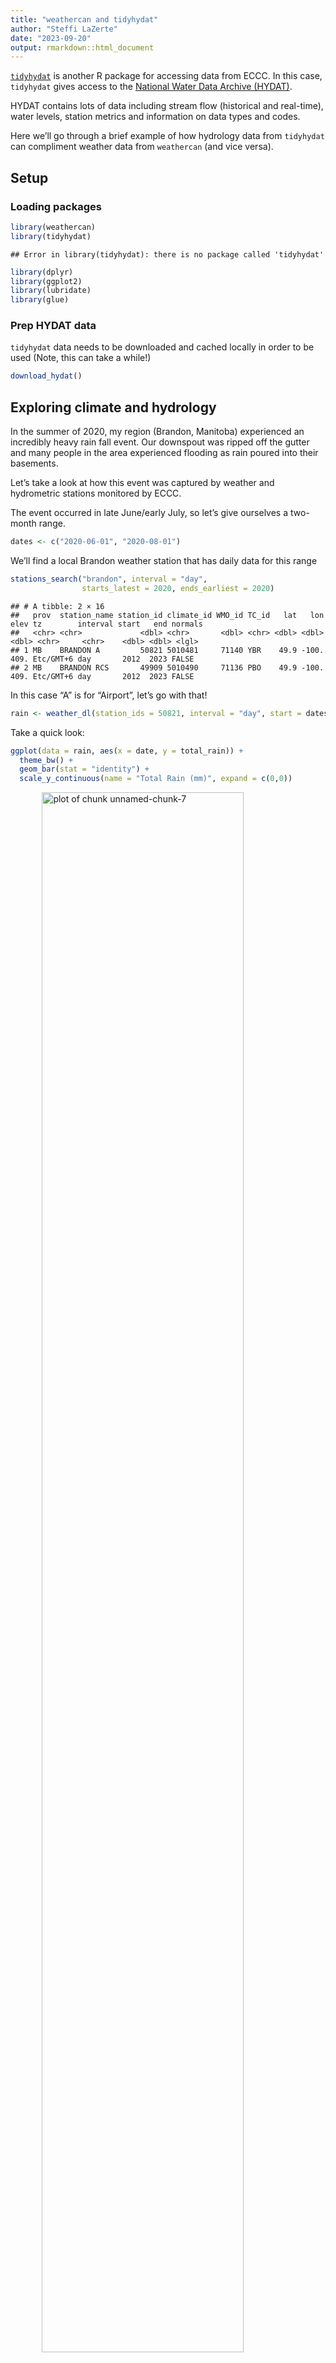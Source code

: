 ```yaml
---
title: "weathercan and tidyhydat"
author: "Steffi LaZerte"
date: "2023-09-20"
output: rmarkdown::html_document
---
```




[`tidyhydat`](https://docs.ropensci.org/tidyhydat) is another R package for accessing
data from ECCC. In this case, `tidyhydat` gives access to the [National Water Data Archive
(HYDAT)](https://www.canada.ca/en/environment-climate-change/services/water-overview/quantity/monitoring/survey/data-products-services/national-archive-hydat.html).

HYDAT contains lots of data including stream flow (historical and real-time), water levels,
station metrics and information on data types and codes.

Here we'll go through a brief example of how hydrology data from `tidyhydat`
can compliment weather data from `weathercan` (and vice versa).

## Setup

### Loading packages


```r
library(weathercan)
library(tidyhydat)
```

```
## Error in library(tidyhydat): there is no package called 'tidyhydat'
```

```r
library(dplyr)
library(ggplot2)
library(lubridate)
library(glue)
```

### Prep HYDAT data

`tidyhydat` data needs to be downloaded and cached locally in order to be used
(Note, this can take a while!)


```r
download_hydat()
```


## Exploring climate and hydrology

In the summer of 2020, my region (Brandon, Manitoba) experienced an incredibly
heavy rain fall event. Our downspout was ripped off the gutter and many people in the
area experienced flooding as rain poured into their basements.

Let's take a look at how this event was captured by weather and hydrometric stations
monitored by ECCC.

The event occurred in late June/early July, so let's give ourselves a two-month
range.


```r
dates <- c("2020-06-01", "2020-08-01")
```

We'll find a local Brandon weather station that has daily data for this range

```r
stations_search("brandon", interval = "day",
                starts_latest = 2020, ends_earliest = 2020)
```

```
## # A tibble: 2 × 16
##   prov  station_name station_id climate_id WMO_id TC_id   lat   lon  elev tz        interval start   end normals
##   <chr> <chr>             <dbl> <chr>       <dbl> <chr> <dbl> <dbl> <dbl> <chr>     <chr>    <dbl> <dbl> <lgl>  
## 1 MB    BRANDON A         50821 5010481     71140 YBR    49.9 -100.  409. Etc/GMT+6 day       2012  2023 FALSE  
## 2 MB    BRANDON RCS       49909 5010490     71136 PBO    49.9 -100.  409. Etc/GMT+6 day       2012  2023 FALSE
```

In this case "A" is for "Airport", let's go with that!


```r
rain <- weather_dl(station_ids = 50821, interval = "day", start = dates[1], end = dates[2])
```

Take a quick look:


```r
ggplot(data = rain, aes(x = date, y = total_rain)) +
  theme_bw() +
  geom_bar(stat = "identity") +
  scale_y_continuous(name = "Total Rain (mm)", expand = c(0,0))
```

<img src="figures/tidyhydat-unnamed-chunk-7-1.png" alt="plot of chunk unnamed-chunk-7" width="80%" style="display: block; margin: auto;" />

Yikes! You can see why my downspout came off!

Now let's get some HYDAT data to compare. First we'll find a local station


```r
search_stn_name("brandon")
```

```
## Error in search_stn_name("brandon"): could not find function "search_stn_name"
```

There are a couple of options, but whoops, one's from Quebec! Let's filter this
to only Manitoba and only stations with 2020 data with the `hy_stn_data_range()`
function.


```r
search_stn_name("brandon") %>%
  filter(PROV_TERR_STATE_LOC == "MB") %>%
  pull(STATION_NUMBER) %>%
  hy_stn_data_range() %>%
  filter(Year_from <= 2020, Year_to >= 2020)
```

```
## Error in hy_stn_data_range(.): could not find function "hy_stn_data_range"
```

Hmm, let's see what kind of data is available by looking at the included
`hy_data_types` data frame.


```r
filter(hy_data_types, DATA_TYPE %in% c("H", "Q"))
```

```
## Error in eval(expr, envir, enclos): object 'hy_data_types' not found
```

Great! We have both flow and water level data for a station number "05MH001",
"Assiniboine River at Brandon".


Let's grab the flow and water level data for this station.

```r
flow <- hy_daily_flows(station_number = "05MH001",
                       start_date = dates[1], end_date = dates[2])
```

```
## Error in hy_daily_flows(station_number = "05MH001", start_date = dates[1], : could not find function "hy_daily_flows"
```

```r
level <- hy_daily_levels(station_number = "05MH001",
                         start_date = dates[1], end_date = dates[2])
```

```
## Error in hy_daily_levels(station_number = "05MH001", start_date = dates[1], : could not find function "hy_daily_levels"
```

### Ploting rain and flow


```r
g <- ggplot() +
  theme_bw() +
  theme(axis.title.x = element_blank()) +
  geom_bar(data = rain, aes(x = date, y = (total_rain * 2)), stat = "identity",
           alpha = 0.7, fill = "cornflowerblue") +
  geom_line(data = flow, aes(x = Date, y = Value)) +
  scale_y_continuous(name = bquote(Total~Flow~(m^3/s)), expand = c(0, 0),
                     limits = c(0, max(flow$Value * 1.1)),
                     sec.axis = sec_axis(trans = ~ . / 2, name = "Total Rain (mm)"))
```

```
## Error in eval(expr, envir, enclos): object 'flow' not found
```

```r
g
```

```
## Error in eval(expr, envir, enclos): object 'g' not found
```


Interesting, looks like there's a bit of a lag between the rain event and the
dramatic increase in water flow in the Assiniboine (unsurprisingly, this is
called "lag to peak").

Let's add a bit of information about this lag to peak.


```r
d <- data.frame(dates = c(rain$date[which.max(rain$total_precip)],
                          flow$Date[which.max(flow$Value)]),
                y = max(flow$Value) + 5)
```

```
## Error in eval(expr, envir, enclos): object 'flow' not found
```

```r
g +
  geom_path(data = d, aes(x = dates, y = y),
              arrow = arrow(length = unit(0.25, "lines"), ends = "both", type = "closed")) +
  annotate(geom = "text",
           x = d$dates[1] + (d$dates[2] - d$dates[1])/2,
           y = d$y[1] + 10,
           label = glue("{d$dates[2] - d$dates[1]}-day delay"))
```

```
## Error in eval(expr, envir, enclos): object 'g' not found
```

We can expect a lag like this because much of the flow being captured by the Brandon HYDAT
station is from precipitation in the upstream catchment area (not only from
local contributions), which takes time to travel.


### Ploting rain and water level


```r
g <- ggplot() +
  theme_bw() +
  theme(axis.title.x = element_blank()) +
  geom_bar(data = rain,
           aes(x = date, y = (total_rain/65) + min(level$Value)),
           stat = "identity", alpha = 0.7, fill = "cornflowerblue") +
  geom_line(data = level, aes(x = Date, y = Value)) +
  scale_y_continuous(name = "Water Level (m)", expand = c(0, 0),
                     sec.axis = sec_axis(trans = ~ (. - min(level$Value)) * 65,
                                         name = "Total Rain (mm)")) +
  coord_cartesian(ylim = c(min(level$Value), max(level$Value)*1.001))
```

```
## Error in eval(expr, envir, enclos): object 'level' not found
```

```r
g
```

```
## Error in eval(expr, envir, enclos): object 'g' not found
```

Again there looks to be a lag, let's see if it's the same as before.


```r
d <- data.frame(dates = c(rain$date[which.max(rain$total_precip)],
                          level$Date[which.max(level$Value)]),
                y = max(level$Value)*1.00025)
```

```
## Error in eval(expr, envir, enclos): object 'level' not found
```

```r
g +
  geom_path(data = d, aes(x = dates, y = y),
              arrow = arrow(length = unit(0.25, "lines"), ends = "both", type = "closed")) +
  annotate(geom = "text",
           x = d$dates[1] + (d$dates[2] - d$dates[1])/2,
           y = d$y[1] * 1.0002,
           label = glue("{d$dates[2] - d$dates[1]}-day delay"))
```

```
## Error in eval(expr, envir, enclos): object 'g' not found
```


### Ploting flow and water level

Looks like the flow and water level match up, perhaps we should take a closer look.


```r
ggplot() +
  theme_bw() +
  theme(legend.position = c(0.8, 0.8)) +
  geom_line(data = flow, aes(x = Date, y = Value, colour = "Flow"),
            size = 2) +
  geom_line(data = level, size = 1,
            aes(x = Date, y = (Value - min(Value) + 0.1) * 130, colour = "Level")) +
  scale_y_continuous(bquote(Total~Flow~(m^3/s)), expand = c(0, 0),
                     sec.axis = sec_axis(trans = ~ ./130 + min(level$Value) - 0.1,
                                         name = "Water Level (m)")) +
  scale_colour_manual(name = "Type",
                      values = c("Flow" = "cornflowerblue",
                                 "Level" = "grey30"))
```

```
## Error in eval(expr, envir, enclos): object 'flow' not found
```

Almost a perfect match between water level and flow (which makes sense).


> Hopefully this short article gives you a sense of how you might combine different
> types of ECCC data gathered via different R packages for a more comprehensive
> look at the world around.


